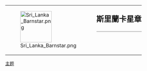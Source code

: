 {| style="border: 1px solid {{{border|gray}}}; background-color: {{{color|#fdffe7}}};"
|rowspan="2" valign="middle" | [[File:Sri Lanka Barnstar.png|100px]]
|rowspan="2" |
|style="font-size: x-large; padding: 0; vertical-align: middle; height: 1.1em;" | '''斯里蘭卡星章'''
|-
|style="vertical-align: middle; border-top: 1px solid gray;" | {{{1}}}
|}

<noinclude>
[[Category:維基星章模板|主题]]
</noinclude>